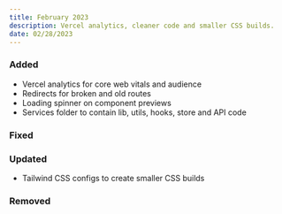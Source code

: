 ```yaml
---
title: February 2023
description: Vercel analytics, cleaner code and smaller CSS builds.
date: 02/28/2023
---
```


### Added

- Vercel analytics for core web vitals and audience
- Redirects for broken and old routes
- Loading spinner on component previews
- Services folder to contain lib, utils, hooks, store and API code

### Fixed

### Updated

- Tailwind CSS configs to create smaller CSS builds

### Removed
